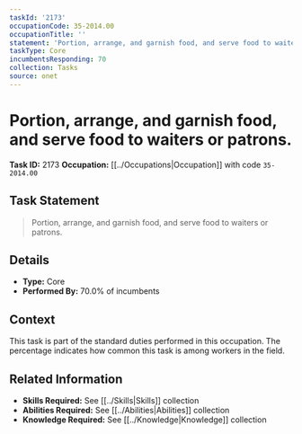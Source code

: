 ```yaml
---
taskId: '2173'
occupationCode: 35-2014.00
occupationTitle: ''
statement: 'Portion, arrange, and garnish food, and serve food to waiters or patrons.'
taskType: Core
incumbentsResponding: 70
collection: Tasks
source: onet
---
```

# Portion, arrange, and garnish food, and serve food to waiters or patrons.

**Task ID:** 2173
**Occupation:** [[../Occupations|Occupation]] with code `35-2014.00`

## Task Statement

> Portion, arrange, and garnish food, and serve food to waiters or patrons.

## Details

- **Type:** Core
- **Performed By:** 70.0% of incumbents

## Context

This task is part of the standard duties performed in this occupation. The percentage indicates how common this task is among workers in the field.

## Related Information

- **Skills Required:** See [[../Skills|Skills]] collection
- **Abilities Required:** See [[../Abilities|Abilities]] collection
- **Knowledge Required:** See [[../Knowledge|Knowledge]] collection
